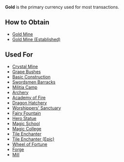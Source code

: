 {{Resource
| name = Gold
| image = N/A
| description = The primary currency.
}}

'''Gold''' is the primary currency used for most transactions.

== How to Obtain ==
* [[Gold Mine]]
* [[Gold Mine (Established)]]

== Used For ==
* [[Crystal Mine]]
* [[Grape Bushes]]
* [[Basic Construction]]
* [[Swordsmen Barracks]]
* [[Militia Camp]]
* [[Archery]]
* [[Academy of Fire]]
* [[Dragon Hatchery]]
* [[Worshippers' Sanctuary]]
* [[Fairy Fountain]]
* [[Hero Statue]]
* [[Magic School]]
* [[Magic College]]
* [[Tile Enchanter]]
* [[Tile Enchanter (Epic)]]
* [[Wheel of Fortune]]
* [[Forge]]
* [[Mill]]